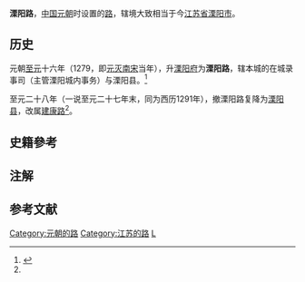 {{about|中国元朝时设置的[[路_(行政区划)|路]]|上海市虹口区的同名道路|溧阳路}}
{{古代行政区
|行政区名 = 溧阳路
|行政区图片 = 
<!--以下内容将显示在“基本资料”栏--> 
|简称 = 
|朝代 = [[元朝|元朝]]
|上级 = [[江东道宣慰司|江东道宣慰司]]
|行政区 = 三级行政区
|辖境 = 今[[溧阳市|溧阳市]]
|方言 = 
|毗邻 = [[建康路_(元朝)|建康路]]：[[溧水县|溧水县]]、[[句容县|句容县]]<br>[[镇江路|镇江路]]：[[金坛县|金坛县]]<br>[[常州路|常州路]]：[[宜兴府|宜兴府]]<br>[[广德路|广德路]]：[[建平县_(北宋)|建平县]]、[[广德县|广德县]]
<!--以下内容将显示在“历史”栏-->
|原称 = [[溧阳府|溧阳府]]
|后称 = [[溧阳县|溧阳县]]
|设立 = 元[[至元_(忽必烈)|至元]]十六年（1279）
|撤销 = 元[[至元_(忽必烈)|至元]]二十八年（1291）
<!--以下内容将显示在“行政”栏-->
|政府官署 = 溧阳路总管府
|驻地 = 溧阳城（今[[溧城镇|溧城镇]]）
|下级行政区 = 溧阳在城录事司（5坊<ref>5坊：育才、仁和、瑞莲、永定、招远。</ref>）<br>[[溧阳县|溧阳县]]（13乡2镇4步<ref>13乡：永成、福贤、蕙德、德随、举福、从山、桂寿、明义、奉安、崇来、来苏、允泰、允定；2镇：举善（今戴埠）、社渚；4步（埠）：高友、周城、上兴、黄连。</ref>）
}}
'''溧阳路'''，[[中国|中国]][[元朝|元朝]]时设置的[[路_(行政区划)|路]]，辖境大致相当于今[[江苏省|江苏省]][[溧阳市|溧阳市]]。

== 历史 ==
{{溧阳历史|collapsed=1}}
元朝[[至元_(忽必烈)|至元]]十六年（1279，即[[崖门海战|元灭南宋]]当年），升[[溧阳府|溧阳府]]为'''溧阳路'''{{reftag|name=元史010|1=宋濂《[[s:元史/卷010|元史·本纪第十 世祖七]]》：十六年……二月……壬午<ref group="注">西历1279年3月18日</ref>，升溧州為路。}}{{reftag|name=元史062|1=宋濂《[[s:元史/卷062|元史·志第十四 地理五]]》：溧陽州，中。唐以來並為縣，元至元十六年，升為溧陽路。二十七年，複降為縣，後複升為州。}}，辖本城的在城录事司（主管溧阳城内事务）与溧阳县。<ref name="njjzz"> {{Cite book | author = 南京市地方志编纂委员会 | title = 《南京建置志》 | location = 中国深圳 | publisher = 海天出版社 | date = 1994-07 | pages = 127-132 | ISBN = 7-80615-050-1 | accessdate = 2015-01-29 | url = http://dfz.nanjing.gov.cn/17745/17746/201003/t20100311_985688.html | language = zh-cn | quote =  | deadurl = yes | archiveurl = https://web.archive.org/web/20150129083901/http://dfz.nanjing.gov.cn/17745/17746/201003/t20100311_985688.html | archivedate = 2015-01-29 }} </ref>

至元二十八年（一说至元二十七年末{{reftag|name=元史062}}{{reftag|name=元史016|1=宋濂《[[s:元史/卷016|元史·本纪第十六 世祖十三]]》：二十七年……十二月……己亥<ref group="注">至元二十七年最后一天，西历1291年1月31日</ref>，省溧陽路為縣，入建康。}}，同为西历1291年）{{reftag|明万历二十年《应天府志》：元世祖至元二十八年五月，省溧阳路为县，复隶建康。}}{{reftag|元·张铉《至正金陵新志》：二十八年[[辛卯#辛卯月|辛卯]]，罢溧阳路依旧为县 }}，撤溧阳路复降为[[溧阳县|溧阳县]]，改属[[建康路_(元朝)|建康路]]<ref name="njjzz" />。

== 史籍參考 ==
{{refbegin}}
<references group="參" />

== 注解 ==
{{Reflist|group="注"}}

== 参考文献 ==
{{Reflist}}

[[Category:元朝的路|Category:元朝的路]]
[[Category:江苏的路|Category:江苏的路]] 
[[Category:溧阳行政区划史|L]]